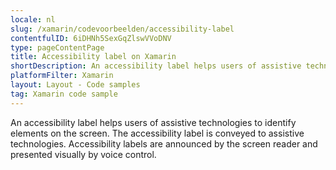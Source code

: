 ```yaml
---
locale: nl
slug: /xamarin/codevoorbeelden/accessibility-label
contentfulID: 6iDHNh5SexGqZlswVVoDNV
type: pageContentPage
title: Accessibility label on Xamarin
shortDescription: An accessibility label helps users of assistive technologies to identify elements on the screen.
platformFilter: Xamarin
layout: Layout - Code samples
tag: Xamarin code sample
---
```


An accessibility label helps users of assistive technologies to identify elements on the screen. The accessibility label is conveyed to assistive technologies. Accessibility labels are announced by the screen reader and presented visually by voice control.

<CodeSample id="accessibility-label" locale="nl" platform="xamarin"/>